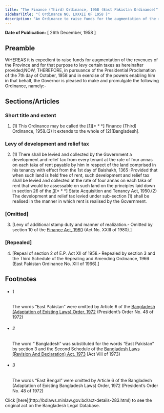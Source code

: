 ```yaml
---
title: "The Finance (Third) Ordinance, 1958 (East Pakistan Ordinance)"
sidebarTitle: "( Ordinance NO. LXXXII OF 1958 )"
description: "An Ordinance to raise funds for the augmentation of the revenues of the Province and for that purpose to levy certain taxes.♣"
---
```


**Date of Publication:** [ 26th December, 1958 ]

## Preamble

WHEREAS it is expedient to raise funds for augmentation of the revenues of the Province and for that purpose to levy certain taxes as hereinafter provided;NOW, THEREFORE, in pursuance of the Presidential Proclamation of the 7th day of October, 1958 and in exercise of the powers enabling him in that behalf, the Governor is pleased to make and promulgate the following Ordinance, namely:-

## Sections/Articles

### Short title and extent

1. (1) This Ordinance may be called the [1][\* \* \*] Finance (Third) Ordinance, 1958.(2) It extends to the whole of [2][Bangladesh].

### Levy of development and relief tax

2. (1) There shall be levied and collected by the Government a development and relief tax from every tenant at the rate of four annas on each taka of rent payable by him in respect of the land comprised in his tenancy with effect from the 1st day of Baishakh, 1365 :Provided that when such land is held free of rent, such development and relief tax shall be levied and collected at the rate of four annas on each taka of rent that would be assessable on such land on the principles laid down in section 26 of the [3](1)[\* \* \*] State Acquisition and Tenancy Act, 1950.(2) The development and relief tax levied under sub-section (1) shall be realised in the manner in which rent is realised by the Government.

### [Omitted]

3. [Levy of additional stamp duty and manner of realization.- Omitted by section 10 of the [Finance Act, 1980](/laws/volume-22/act-604 "Finance Act, 1980") (Act No. XXIII of 1980).]

### [Repealed]

4. [Repeal of section 2 of E.P. Act XII of 1958.- Repealed by section 3 and the Third Schedule of the Repealing and Amending Ordinance, 1966 (East Pakistan Ordinance No. XIII of 1966).]

## Footnotes

- ###### 1

  The words “East Pakistan” were omitted by Article 6 of the [Bangladesh (Adaptation of Existing Laws) Order, 1972](/laws/volume-15/act-388 "Bangladesh (Adaptation of Existing Laws) Order, 1972 ") (President’s Order No. 48 of 1972)

- ###### 2

  The word “ Bangladesh” was substituted for the words “East Pakistan” by section 3 and the Second Schedule of the [Bangladesh Laws (Revision And Declaration) Act, 1973](/laws/volume-17/act-430 "Bangladesh Laws (Revision And Declaration) Act, 1973") (Act VIII of 1973)

- ###### 3

  The words “East Bengal” were omitted by Article 6 of the Bangladesh (Adaptation of Existing Bangladesh Laws) Order, 1972 (President’s Order No. 48 of 1972)

<Note>
  Click [here](http://bdlaws.minlaw.gov.bd/act-details-283.html) to see the original act on the Bangladesh Legal Database.
</Note>
